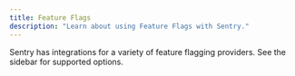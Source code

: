 ```yaml
---
title: Feature Flags
description: "Learn about using Feature Flags with Sentry."
---
```


Sentry has integrations for a variety of feature flagging providers. See the sidebar for supported options.
